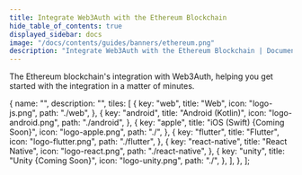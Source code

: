 ```yaml
---
title: Integrate Web3Auth with the Ethereum Blockchain
hide_table_of_contents: true
displayed_sidebar: docs
image: "/docs/contents/guides/banners/ethereum.png"
description: "Integrate Web3Auth with the Ethereum Blockchain | Documentation - Web3Auth"
---
```



The Ethereum blockchain's integration with Web3Auth, helping you get started with the integration in a matter of minutes.

  {
    name: "",
    description: "",
    tiles: [
      {
        key: "web",
        title: "Web",
        icon: "logo-js.png",
        path: "./web",
      },
      {
        key: "android",
        title: "Android (Kotlin)",
        icon: "logo-android.png",
        path: "./android",
      },
      {
        key: "apple",
        title: "iOS (Swift) {Coming Soon}",
        icon: "logo-apple.png",
        path: "./",
      },
      {
        key: "flutter",
        title: "Flutter",
        icon: "logo-flutter.png",
        path: "./flutter",
      },
      {
        key: "react-native",
        title: "React Native",
        icon: "logo-react.png",
        path: "./react-native",
      },
      {
        key: "unity",
        title: "Unity {Coming Soon}",
        icon: "logo-unity.png",
        path: "./",
      },
    ],
  },
];

<Tiles tileGroups={Ethereum} />
